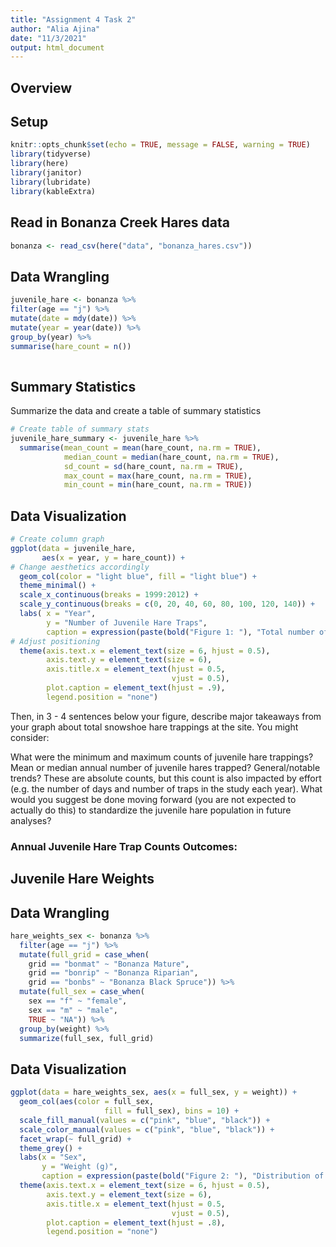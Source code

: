 ```yaml
---
title: "Assignment 4 Task 2"
author: "Alia Ajina"
date: "11/3/2021"
output: html_document
---
```


## Overview

## Setup


```r
knitr::opts_chunk$set(echo = TRUE, message = FALSE, warning = TRUE)
library(tidyverse)
library(here)
library(janitor)
library(lubridate)
library(kableExtra)
```

## Read in Bonanza Creek Hares data

```r
bonanza <- read_csv(here("data", "bonanza_hares.csv"))
```

## Data Wrangling

```r
juvenile_hare <- bonanza %>% 
filter(age == "j") %>% 
mutate(date = mdy(date)) %>% 
mutate(year = year(date)) %>% 
group_by(year) %>% 
summarise(hare_count = n())
  
```

## Summary Statistics

Summarize the data and create a table of summary statistics 

```r
# Create table of summary stats
juvenile_hare_summary <- juvenile_hare %>% 
  summarise(mean_count = mean(hare_count, na.rm = TRUE), 
            median_count = median(hare_count, na.rm = TRUE), 
            sd_count = sd(hare_count, na.rm = TRUE), 
            max_count = max(hare_count, na.rm = TRUE),
            min_count = min(hare_count, na.rm = TRUE))
```

## Data Visualization

```r
# Create column graph
ggplot(data = juvenile_hare, 
       aes(x = year, y = hare_count)) +
# Change aesthetics accordingly
  geom_col(color = "light blue", fill = "light blue") +
  theme_minimal() +   
  scale_x_continuous(breaks = 1999:2012) +
  scale_y_continuous(breaks = c(0, 20, 40, 60, 80, 100, 120, 140)) +
  labs( x = "Year",
        y = "Number of Juvenile Hare Traps",
        caption = expression(paste(bold("Figure 1: "), "Total number of juvenile snowshoe hare trappings per year from 1999 to 2012 at Bonanza Creek Long Term Ecological Research site"))) +
# Adjust positioning
  theme(axis.text.x = element_text(size = 6, hjust = 0.5),
        axis.text.y = element_text(size = 6),
        axis.title.x = element_text(hjust = 0.5, 
                                    vjust = 0.5),
        plot.caption = element_text(hjust = .9), 
        legend.position = "none")
```

Then, in 3 - 4 sentences below your figure, describe major takeaways from your graph about total snowshoe hare trappings at the site. You might consider:

What were the minimum and maximum counts of juvenile hare trappings?
Mean or median annual number of juvenile hares trapped?
General/notable trends?
These are absolute counts, but this count is also impacted by effort (e.g. the number of days and number of traps in the study each year). What would you suggest be done moving forward (you are not expected to actually do this) to standardize the juvenile hare population in future analyses?


### Annual Juvenile Hare Trap Counts Outcomes:



## Juvenile Hare Weights

## Data Wrangling

```r
hare_weights_sex <- bonanza %>% 
  filter(age == "j") %>% 
  mutate(full_grid = case_when(
    grid == "bonmat" ~ "Bonanza Mature",
    grid == "bonrip" ~ "Bonanza Riparian",
    grid == "bonbs" ~ "Bonanza Black Spruce")) %>% 
  mutate(full_sex = case_when(
    sex == "f" ~ "female",
    sex == "m" ~ "male",
    TRUE ~ "NA")) %>% 
  group_by(weight) %>% 
  summarize(full_sex, full_grid)
```

## Data Visualization

```r
ggplot(data = hare_weights_sex, aes(x = full_sex, y = weight)) +
  geom_col(aes(color = full_sex, 
                     fill = full_sex), bins = 10) +
  scale_fill_manual(values = c("pink", "blue", "black")) +
  scale_color_manual(values = c("pink", "blue", "black")) +
  facet_wrap(~ full_grid) +
  theme_grey() +
  labs(x = "Sex",
       y = "Weight (g)",
       caption = expression(paste(bold("Figure 2: "), "Distribution of juvenile hare weights in grams by sex and site at Bonanza Creek Long Term Ecological Research site. "))) +
  theme(axis.text.x = element_text(size = 6, hjust = 0.5),
        axis.text.y = element_text(size = 6),
        axis.title.x = element_text(hjust = 0.5, 
                                    vjust = 0.5),
        plot.caption = element_text(hjust = .8), 
        legend.position = "none")
```

